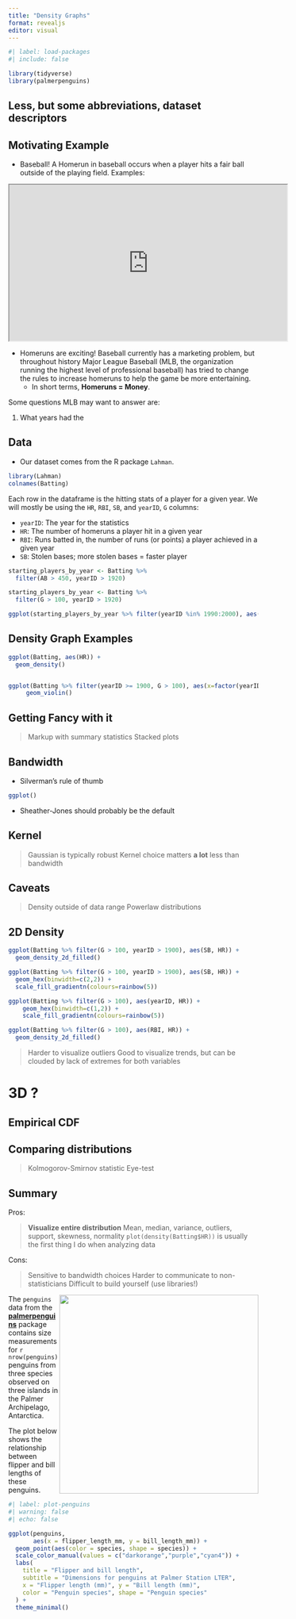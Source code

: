 ```yaml
---
title: "Density Graphs"
format: revealjs
editor: visual
---
```


```r
#| label: load-packages
#| include: false

library(tidyverse)
library(palmerpenguins)
```

## Less, but some abbreviations, dataset descriptors
## Motivating Example

* Baseball! A Homerun in baseball occurs when a player hits a fair ball outside of the playing field. Examples:

<iframe width="560" height="315" src="https://www.youtube.com/embed/nxuTG5SEHn8"></iframe>

* Homeruns are exciting! Baseball currently has a marketing problem, but throughout history Major League Baseball (MLB, the organization running the highest level of professional baseball) has tried to change the rules to increase homeruns to help the game be more entertaining.
  * In short terms, **Homeruns = Money**.

Some questions MLB may want to answer are:

1. What years had the 

## Data

* Our dataset comes from the R package `Lahman`.

```r
library(Lahman)
colnames(Batting)
```

Each row in the dataframe is the hitting stats of a player for a given year. We will mostly be using the `HR`, `RBI`, `SB`, and `yearID`, `G` columns:

* `yearID`: The year for the statistics
* `HR`: The number of homeruns a player hit in a given year
* `RBI`: Runs batted in, the number of runs (or points) a player achieved in a given year
* `SB`: Stolen bases; more stolen bases = faster player

```r
starting_players_by_year <- Batting %>%
  filter(AB > 450, yearID > 1920)

starting_players_by_year <- Batting %>%
  filter(G > 100, yearID > 1920)

ggplot(starting_players_by_year %>% filter(yearID %in% 1990:2000), aes(HR)) +

```

## Density Graph Examples

```r
ggplot(Batting, aes(HR)) +
  geom_density()


ggplot(Batting %>% filter(yearID >= 1900, G > 100), aes(x=factor(yearID), log10(HR))) +
     geom_violin()

```

## Getting Fancy with it

> Markup with summary statistics
> Stacked plots

## Bandwidth

* Silverman's rule of thumb

```r
ggplot()
```

* Sheather-Jones should probably be the default



## Kernel

> Gaussian is typically robust
> Kernel choice matters **a lot** less than bandwidth


## Caveats

> Density outside of data range
> Powerlaw distributions
> 


## 2D Density

```r
ggplot(Batting %>% filter(G > 100, yearID > 1900), aes(SB, HR)) +
  geom_density_2d_filled()

ggplot(Batting %>% filter(G > 100, yearID > 1900), aes(SB, HR)) +
  geom_hex(binwidth=c(2,2)) +
  scale_fill_gradientn(colours=rainbow(5))

ggplot(Batting %>% filter(G > 100), aes(yearID, HR)) +
    geom_hex(binwidth=c(1,2)) +
    scale_fill_gradientn(colours=rainbow(5))

ggplot(Batting %>% filter(G > 100), aes(RBI, HR)) +
  geom_density_2d_filled()
```

> Harder to visualize outliers
> Good to visualize trends, but can be clouded by lack of extremes for both variables

# 3D ?

## Empirical CDF

## Comparing distributions


> Kolmogorov-Smirnov statistic
> Eye-test
> 

## Summary

Pros:

> **Visualize entire distribution**
  > Mean, median, variance, outliers, support, skewness, normality
  > `plot(density(Batting$HR))` is usually the first thing I do when analyzing data

Cons: 

> Sensitive to bandwidth choices
> Harder to communicate to non-statisticians
> Difficult to build yourself (use libraries!)




![](https://raw.githubusercontent.com/quarto-dev/quarto-web/main/docs/get-started/hello/rstudio/lter_penguins.png){style="float:right;" fig-alt="Illustration of three species of Palmer Archipelago penguins: Chinstrap, Gentoo, and Adelie. Artwork by @allison_horst." width="401"}

The `penguins` data from the [**palmerpenguins**](https://allisonhorst.github.io/palmerpenguins "palmerpenguins R package") package contains size measurements for `r nrow(penguins)` penguins from three species observed on three islands in the Palmer Archipelago, Antarctica.

The plot below shows the relationship between flipper and bill lengths of these penguins.

```r
#| label: plot-penguins
#| warning: false
#| echo: false

ggplot(penguins, 
       aes(x = flipper_length_mm, y = bill_length_mm)) +
  geom_point(aes(color = species, shape = species)) +
  scale_color_manual(values = c("darkorange","purple","cyan4")) +
  labs(
    title = "Flipper and bill length",
    subtitle = "Dimensions for penguins at Palmer Station LTER",
    x = "Flipper length (mm)", y = "Bill length (mm)",
    color = "Penguin species", shape = "Penguin species"
  ) +
  theme_minimal()
```
